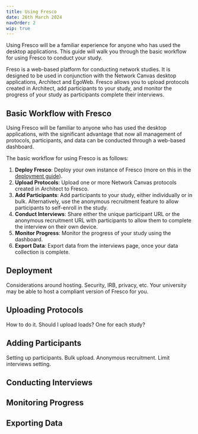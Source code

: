 ```yaml
---
title: Using Fresco
date: 26th March 2024
navOrder: 2
wip: true
---
```


Using Fresco will be a familiar experience for anyone who has used the desktop applications. This guide will walk you through the basic workflow for using Fresco to conduct your study.

Freso is a web-based platform for conducting network studies. It is designed to be used in conjunction with the Network Canvas desktop applications, Architect and EgoWeb. Fresco allows you to upload protocols created in Architect, add participants to your study, and monitor the progress of your study as participants complete their interviews.

## Basic Workflow with Fresco

Using Fresco will be familiar to anyone who has used the desktop applications, with the significant advantage that now all management of protocols, participants, and data can be conducted through a web-based dashboard.

The basic workflow for using Fresco is as follows:

1. **Deploy Fresco**: Deploy your own instance of Fresco (more on this in the [deployment guide](/en/fresco/deployment/guide)). 
2. **Upload Protocols**: Upload one or more Network Canvas protocols created in Architect to Fresco.
3. **Add Participants**: Add participants to your study, either individually or in bulk. Alternatively, use the anonymous recruitment feature to allow participants to self-enroll in the study.
4. **Conduct Interviews**: Share either the unique participant URL or the anonymous recruitment URL with participants to allow them to complete the interview on their own device.
5. **Monitor Progress**: Monitor the progress of your study using the dashboard.
6. **Export Data**: Export data from the interviews page, once your data collection is complete.


## Deployment

Considerations around hosting. Security, IRB, privacy, etc. Your university may be able to host a compliant version of Fresco for you.

## Uploading Protocols

How to do it. Should I upload loads? One for each study?

## Adding Participants

Setting up participants. Bulk upload. Anonymous recruitment. Limit interviews setting.

## Conducting Interviews

## Monitoring Progress

## Exporting Data